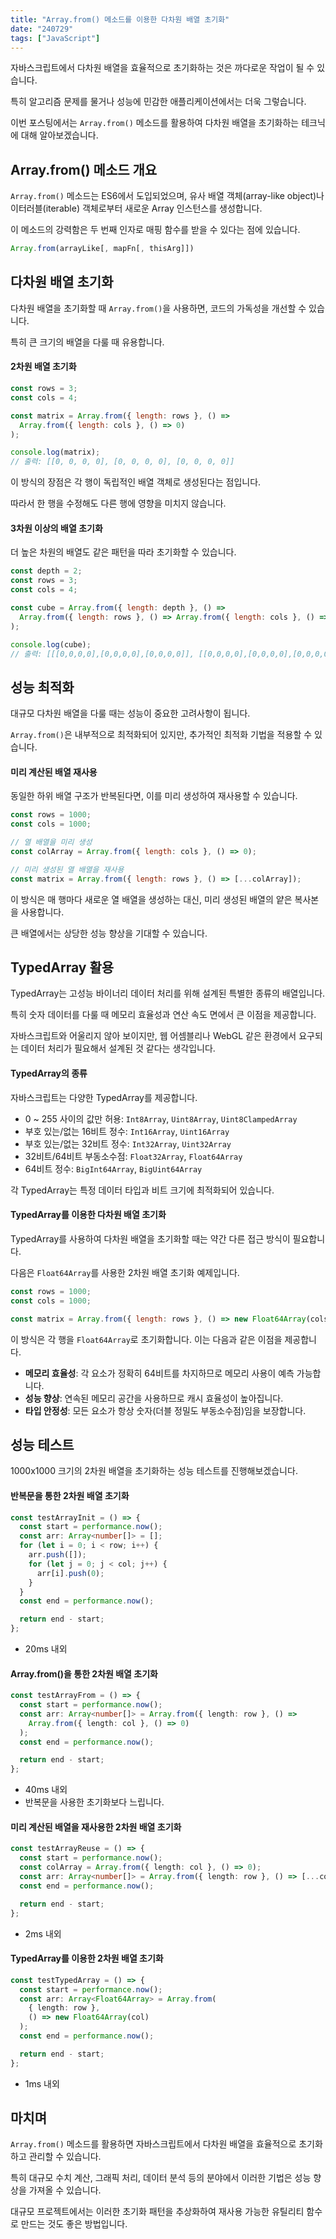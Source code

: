 ```yaml
---
title: "Array.from() 메소드를 이용한 다차원 배열 초기화"
date: "240729"
tags: ["JavaScript"]
---
```


자바스크립트에서 다차원 배열을 효율적으로 초기화하는 것은 까다로운 작업이 될 수 있습니다.

특히 알고리즘 문제를 물거나 성능에 민감한 애플리케이션에서는 더욱 그렇습니다.

이번 포스팅에서는 `Array.from()` 메소드를 활용하여 다차원 배열을 초기화하는 테크닉에 대해 알아보겠습니다.

## Array.from() 메소드 개요

`Array.from()` 메소드는 ES6에서 도입되었으며, 유사 배열 객체(array-like object)나 이터러블(iterable) 객체로부터 새로운 Array 인스턴스를 생성합니다.

이 메소드의 강력함은 두 번째 인자로 매핑 함수를 받을 수 있다는 점에 있습니다.

```javascript
Array.from(arrayLike[, mapFn[, thisArg]])
```

## 다차원 배열 초기화

다차원 배열을 초기화할 때 `Array.from()`을 사용하면, 코드의 가독성을 개선할 수 있습니다.

특히 큰 크기의 배열을 다룰 때 유용합니다.

#### 2차원 배열 초기화

```javascript
const rows = 3;
const cols = 4;

const matrix = Array.from({ length: rows }, () =>
  Array.from({ length: cols }, () => 0)
);

console.log(matrix);
// 출력: [[0, 0, 0, 0], [0, 0, 0, 0], [0, 0, 0, 0]]
```

이 방식의 장점은 각 행이 독립적인 배열 객체로 생성된다는 점입니다.

따라서 한 행을 수정해도 다른 행에 영향을 미치지 않습니다.

#### 3차원 이상의 배열 초기화

더 높은 차원의 배열도 같은 패턴을 따라 초기화할 수 있습니다.

```javascript
const depth = 2;
const rows = 3;
const cols = 4;

const cube = Array.from({ length: depth }, () =>
  Array.from({ length: rows }, () => Array.from({ length: cols }, () => 0))
);

console.log(cube);
// 출력: [[[0,0,0,0],[0,0,0,0],[0,0,0,0]], [[0,0,0,0],[0,0,0,0],[0,0,0,0]]]
```

## 성능 최적화

대규모 다차원 배열을 다룰 때는 성능이 중요한 고려사항이 됩니다.

`Array.from()`은 내부적으로 최적화되어 있지만, 추가적인 최적화 기법을 적용할 수 있습니다.

#### 미리 계산된 배열 재사용

동일한 하위 배열 구조가 반복된다면, 이를 미리 생성하여 재사용할 수 있습니다.

```javascript
const rows = 1000;
const cols = 1000;

// 열 배열을 미리 생성
const colArray = Array.from({ length: cols }, () => 0);

// 미리 생성된 열 배열을 재사용
const matrix = Array.from({ length: rows }, () => [...colArray]);
```

이 방식은 매 행마다 새로운 열 배열을 생성하는 대신, 미리 생성된 배열의 얕은 복사본을 사용합니다.

큰 배열에서는 상당한 성능 향상을 기대할 수 있습니다.

## TypedArray 활용

TypedArray는 고성능 바이너리 데이터 처리를 위해 설계된 특별한 종류의 배열입니다.

특히 숫자 데이터를 다룰 때 메모리 효율성과 연산 속도 면에서 큰 이점을 제공합니다.

자바스크립트와 어울리지 않아 보이지만, 웹 어셈블리나 WebGL 같은 환경에서 요구되는 데이터 처리가 필요해서 설계된 것 같다는 생각입니다.

#### TypedArray의 종류

자바스크립트는 다양한 TypedArray를 제공합니다.

- 0 ~ 255 사이의 값만 허용: `Int8Array`, `Uint8Array`, `Uint8ClampedArray`
- 부호 있는/없는 16비트 정수: `Int16Array`, `Uint16Array`
- 부호 있는/없는 32비트 정수: `Int32Array`, `Uint32Array`
- 32비트/64비트 부동소수점: `Float32Array`, `Float64Array`
- 64비트 정수: `BigInt64Array`, `BigUint64Array`

각 TypedArray는 특정 데이터 타입과 비트 크기에 최적화되어 있습니다.

#### TypedArray를 이용한 다차원 배열 초기화

TypedArray를 사용하여 다차원 배열을 초기화할 때는 약간 다른 접근 방식이 필요합니다.

다음은 `Float64Array`를 사용한 2차원 배열 초기화 예제입니다.

```javascript
const rows = 1000;
const cols = 1000;

const matrix = Array.from({ length: rows }, () => new Float64Array(cols));
```

이 방식은 각 행을 `Float64Array`로 초기화합니다. 이는 다음과 같은 이점을 제공합니다.

- **메모리 효율성**: 각 요소가 정확히 64비트를 차지하므로 메모리 사용이 예측 가능합니다.
- **성능 향상**: 연속된 메모리 공간을 사용하므로 캐시 효율성이 높아집니다.
- **타입 안정성**: 모든 요소가 항상 숫자(더블 정밀도 부동소수점)임을 보장합니다.

## 성능 테스트

1000x1000 크기의 2차원 배열을 초기화하는 성능 테스트를 진행해보겠습니다.

#### 반복문을 통한 2차원 배열 초기화

```ts
const testArrayInit = () => {
  const start = performance.now();
  const arr: Array<number[]> = [];
  for (let i = 0; i < row; i++) {
    arr.push([]);
    for (let j = 0; j < col; j++) {
      arr[i].push(0);
    }
  }
  const end = performance.now();

  return end - start;
};
```

- 20ms 내외

#### Array.from()을 통한 2차원 배열 초기화

```ts
const testArrayFrom = () => {
  const start = performance.now();
  const arr: Array<number[]> = Array.from({ length: row }, () =>
    Array.from({ length: col }, () => 0)
  );
  const end = performance.now();

  return end - start;
};
```

- 40ms 내외
- 반복문을 사용한 초기화보다 느립니다.

#### 미리 계산된 배열을 재사용한 2차원 배열 초기화

```ts
const testArrayReuse = () => {
  const start = performance.now();
  const colArray = Array.from({ length: col }, () => 0);
  const arr: Array<number[]> = Array.from({ length: row }, () => [...colArray]);
  const end = performance.now();

  return end - start;
};
```

- 2ms 내외

#### TypedArray를 이용한 2차원 배열 초기화

```ts
const testTypedArray = () => {
  const start = performance.now();
  const arr: Array<Float64Array> = Array.from(
    { length: row },
    () => new Float64Array(col)
  );
  const end = performance.now();

  return end - start;
};
```

- 1ms 내외

## 마치며

`Array.from()` 메소드를 활용하면 자바스크립트에서 다차원 배열을 효율적으로 초기화하고 관리할 수 있습니다.

특히 대규모 수치 계산, 그래픽 처리, 데이터 분석 등의 분야에서 이러한 기법은 성능 향상을 가져올 수 있습니다.

대규모 프로젝트에서는 이러한 초기화 패턴을 추상화하여 재사용 가능한 유틸리티 함수로 만드는 것도 좋은 방법입니다.
